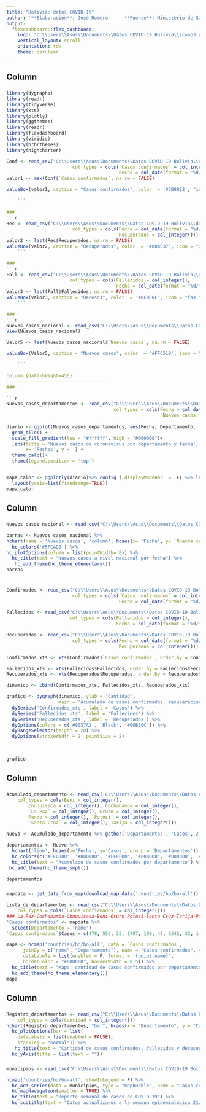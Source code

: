 ```yaml
---
title: "Bolivia: datos COVID-19"
author: '**Elaboración**: José Romero      **Fuente**: Ministerio de Salud     **Actualizado**: 30-05-2020'
output: 
  flexdashboard::flex_dashboard:
    logo: "C:\\Users\\Asus\\Documents\\Datos COVID-19 Bolivia\\icono3.png"
    vertical_layout: scroll
    orientation: row
    theme: cerulean
---
```

Column {data-height=110}
-------------------------------------
### 
```r
library(dygraphs)
library(readr)
library(tidyverse)
library(xts)
library(plotly)
library(ggthemes)
library(readr)
library(flexdashboard)
library(viridis)
library(hrbrthemes)
library(highcharter)

Conf <- read_csv("C:\\Users\\Asus\\Documents\\Datos COVID-19 Bolivia\\data\\Confirmados.csv", 
                        col_types = cols(`Casos confirmados` = col_integer(), 
                                         Fecha = col_date(format = "%d/%m/%Y")))
valor1 <- max(Conf$`Casos confirmados`, na.rm = FALSE)

valueBox(valor1, caption = "Casos confirmados", color  = '#5B89E2', "icon = fas fa-users")
         
    ```

### 
```r

Rec <- read_csv("C:\\Users\\Asus\\Documents\\Datos COVID-19 Bolivia\\data\\Recuperados.csv", 
                        col_types = cols(Fecha = col_date(format = "%d/%m/%Y"), 
                                         Recuperados = col_integer()))
valor2 <- last(Rec$Recuperados, na.rm = FALSE)
valueBox(valor2, caption = "Recuperados", color  = '#00AC37', icon = "glyphicon glyphicon-ok")
    ```

### 
```r
Fall <- read_csv("C:\\Users\\Asus\\Documents\\Datos COVID-19 Bolivia\\data\\Fallecidos.csv", 
                       col_types = cols(Fallecidos = col_integer(), 
                                        Fecha = col_date(format = "%d/%m/%Y")))
Valor3 <- last(Fall$Fallecidos, na.rm = FALSE)
valueBox(Valor3, caption = "Decesos", color  = '#8E8E8E', icon = "fas fa-ribbon")
    ```

### 
```r
Nuevos_casos_nacional <- read_csv("C:\\Users\\Asus\\Documents\\Datos COVID-19 Bolivia\\data\\Nuevos_casos_nacional.csv", col_types = cols(Fecha = col_date(format = "%d/%m/%Y"),`Nuevos casos` = col_integer()))
View(Nuevos_casos_nacional)

Valor5 <- last(Nuevos_casos_nacional$`Nuevos casos`, na.rm = FALSE)

valueBox(Valor5, caption = "Nuevos casos", color  = '#FFC519', icon = "fas fa-notes-medical")

    ```

Column {data-height=450}
-------------------------------------
### 

```r
Nuevos_casos_departamentos <- read_csv("C:\\Users\\Asus\\Documents\\Datos COVID-19 Bolivia/data/Nuevos_casos_departamentos.csv", 
                                       col_types = cols(Fecha = col_date(format = "%d/%m/%Y"), 
                                                        `Nuevos casos` = col_integer()))
                                                
diario <- ggplot(Nuevos_casos_departamentos, aes(Fecha, Departamento, fill=`Nuevos casos`)) + 
  geom_tile() + 
  scale_fill_gradient(low = "#ffffff", high = "#000000")+
  labs(title = 'Nuevos casos de coronavirus por departamento y fecha',
       x= 'Fechas', y ='') +
  theme_calc()+
  theme(legend.position = 'top')


mapa_calor <- ggplotly(diario)%>% config ( displayModeBar  =  F) %>% layout(xaxis=list(fixedrange=TRUE)) %>% 
  layout(yaxis=list(fixedrange=TRUE)) 
mapa_calor

```   

Column 
-------------------------------------
### 
    
```r
Nuevos_casos_nacional <- read_csv("C:\\Users\\Asus\\Documents\\Datos COVID-19 Bolivia\\data\\Nuevos_casos_nacional.csv")

barras <- Nuevos_casos_nacional %>% 
hchart(name = 'Nuevos casos', 'column', hcaes(x= 'Fecha', y= `Nuevos casos`)) %>% 
  hc_colors('#5FCAD8') %>% 
hc_plotOptions(column = list(pointWidth= 8)) %>% 
  hc_title(text = "Nuevos casos a nivel nacional por fecha") %>% 
   hc_add_theme(hc_theme_elementary())
barras
  
```

### 
    
```r
Confirmados <- read_csv("C:\\Users\\Asus\\Documents\\Datos COVID-19 Bolivia\\data\\Confirmados.csv", 
                        col_types = cols(`Casos confirmados` = col_integer(), 
                                         Fecha = col_date(format = "%d/%m/%Y")))

Fallecidos <- read_csv("C:\\Users\\Asus\\Documents\\Datos COVID-19 Bolivia\\data\\Fallecidos.csv", 
                       col_types = cols(Fallecidos = col_integer(), 
                                        Fecha = col_date(format = "%d/%m/%Y")))

Recuperados <- read_csv("C:\\Users\\Asus\\Documents\\Datos COVID-19 Bolivia\\data\\Recuperados.csv", 
                        col_types = cols(Fecha = col_date(format = "%d/%m/%Y"), 
                                         Recuperados = col_integer()))

Confirmados_xts <- xts(Confirmados$`Casos confirmados`, order.by = Confirmados$Fecha, frequency = 1)

Fallecidos_xts <- xts(Fallecidos$Fallecidos, order.by = Fallecidos$Fecha, frequency = 1)
Recuperados_xts <- xts(Recuperados$Recuperados, order.by = Recuperados$Fecha, frequency = 1)

dinamico <- cbind(Confirmados_xts, Fallecidos_xts, Recuperados_xts)

grafico <- dygraph(dinamico, ylab = 'Cantidad',
                   main = 'Acumulado de casos confirmados, recuperaciones y decesos') %>% 
  dySeries('Confirmados_xts', label = 'Casos') %>% 
  dySeries('Fallecidos_xts', label = 'Fallecidos') %>% 
  dySeries('Recuperados_xts', label = 'Recuperados') %>% 
  dyOptions(colors = c('#0037A2', 'Black', '#00B50C')) %>% 
  dyRangeSelector(height = 20) %>% 
  dyOptions(strokeWidth = 2, pointSize = 2)

  
  
grafico


```


Column 
-------------------------------------
###
```r
Acumulado_departamento <- read_csv('C:\\Users\\Asus\\Documents\\Datos COVID-19 Bolivia\\data\\Acumulado_departamento.csv', 
    col_types = cols(Beni = col_integer(), 
        Chuquisaca = col_integer(), Cochabamba = col_integer(), 
        `La Paz` = col_integer(), Oruro = col_integer(), 
        Pando = col_integer(), `Potosí` = col_integer(), 
        `Santa Cruz` = col_integer(), Tarija = col_integer()))

Nuevo <- Acumulado_departamento %>% gather('Departamentos', 'Casos', 2:10)

departamentos <- Nuevo %>% 
  hchart('line', hcaes(x='Fecha', y='Casos', group = 'Departamentos')) %>% 
  hc_colors(c('#FF0000', '#800000', '#FFFF00', '#808000', '#008000', '#00FFFF', '#008080', '#000080', '#800080')) %>% 
  hc_title(text = "Acumulado de casos confirmados por departamento") %>% 
 hc_add_theme(hc_theme_smpl())
  
departamentos

```
   

###
```r
mapdata <- get_data_from_map(download_map_data('countries/bo/bo-all'))

Lista_de_departamentos <- read_csv("C:\\Users\\Asus\\Documents\\Datos COVID-19 Bolivia\\data\\Lista de departamentos.csv", 
    col_types = cols(`Casos confirmados` = col_integer()))
### La Paz-Cochabamba-Chuquisaca-Beni-Oruro-Potosí-Santa Cruz-Tarija-Pando
'Casos confirmados' <- mapdata %>% 
  select(Departamento = 'name') 
`Casos confirmados`$Casos = c(478, 556, 25, 1707, 190, 48, 6542, 32, 14)

mapa <- hcmap('countries/bo/bo-all', data = `Casos confirmados`,
      joinBy = c("name", "Departamento"), name = "Casos confirmados", value = "Casos",
      dataLabels = list(enabled = F, format = '{point.name}',
      borderColor = "#000000", borderWidth = 0.5)) %>% 
  hc_title(text = "Mapa: cantidad de casos confirmados por departamento") %>% 
  hc_add_theme(hc_theme_elementary()) 
mapa
```

Column 
-------------------------------------
###
```r
Registro_departamentos <- read_csv("C:\\Users\\Asus\\Documents\\Datos COVID-19 Bolivia\\data\\Registro departamentos.csv", 
    col_types = cols(Cantidad = col_integer()))
hchart(Registro_departamentos, "bar", hcaes(x = "Departamento", y = "Cantidad", group = "Tipo")) %>% 
  hc_plotOptions(bar = list(
    dataLabels = list(enabled = FALSE),
    stacking = "normal")) %>% 
   hc_title(text = "Cantidad de casos confirmados, fallecidos y decesos") %>% 
  hc_yAxis(title = list(text = ""))

```

###
```r
municipios <- read_csv("C:\\Users\\Asus\\Documents\\Datos COVID-19 Bolivia\\data\\municipios.csv")

hcmap('countries/bo/bo-all', showInLegend = F) %>%
  hc_add_series(data = municipios, type = "mapbubble", name = "Casos confirmados", maxSize = '12%', minSize = '1%', color = "orange") %>% 
  hc_mapNavigation(enabled = TRUE) %>% 
  hc_title(text = "Reporte semanal de casos de COVID-19") %>% 
  hc_subtitle(text = "Datos actualizados a la semana epidemiológica 21/2020")

```
